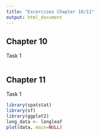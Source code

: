 ```yaml
---
title: "Excercises Chapter 10/11"
output: html_document
---
```


## Chapter 10
Task 1

```r

```

## Chapter 11
Task 1
```r
library(spatstat)
library(sf)
library(ggplot2)
long_data <- longleaf
plot(data, main=NULL)
```